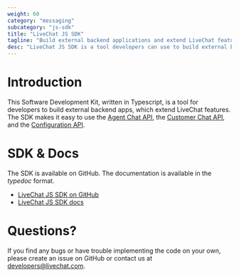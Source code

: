 ```yaml
---
weight: 60
category: "messaging"
subcategory: "js-sdk"
title: "LiveChat JS SDK"
tagline: "Build external backend applications and extend LiveChat features."
desc: "LiveChat JS SDK is a tool developers can use to build external backend applications."
---
```


# Introduction

This Software Development Kit, written in Typescript, is a tool for developers to build external backend apps, which extend LiveChat features. The SDK makes it easy to use the [Agent Chat API](/messaging/agent-chat-api/), the [Customer Chat API](/messaging/customer-chat-api/), and the [Configuration API](/management/configuration-api/).

# SDK & Docs

The SDK is available on GitHub. The documentation is available in the _typedoc_ format. 

- <a href="https://github.com/livechat/lc-sdk-js/" target="_blank" rel="noopener noreferrer">LiveChat JS SDK on GitHub</a>
- <a href="https://github.com/livechat/lc-sdk-js/tree/master/docs" target="_blank" rel="noopener noreferrer">LiveChat JS SDK docs</a>

# Questions?

​If you find any bugs or have trouble implementing the code on your own, please create an issue on GitHub or contact us at [developers@livechat.com](mailto:developers@livechat.com).
